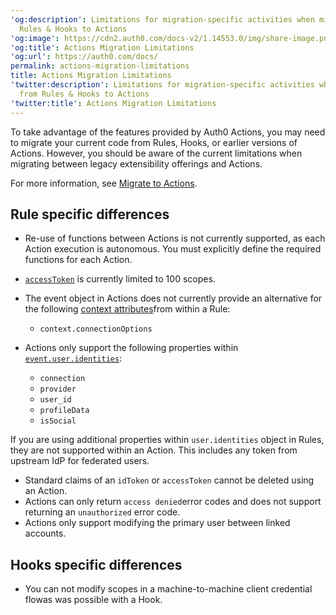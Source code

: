 ---
'og:description': Limitations for migration-specific activities when migrating from
  Rules & Hooks to Actions
'og:image': https://cdn2.auth0.com/docs-v2/1.14553.0/img/share-image.png
'og:title': Actions Migration Limitations
'og:url': https://auth0.com/docs/
permalink: actions-migration-limitations
title: Actions Migration Limitations
'twitter:description': Limitations for migration-specific activities when migrating
  from Rules & Hooks to Actions
'twitter:title': Actions Migration Limitations
---
To take advantage of the features provided by Auth0 Actions, you may need to migrate your current code from Rules, Hooks, or earlier versions of Actions. However, you should be aware of the current limitations when migrating between legacy extensibility offerings and Actions.

For more information, see [Migrate to Actions](/docs/customize/actions/migrate).

## Rule specific differences

* Re-use of functions between Actions is not currently supported, as each Action execution is autonomous. You must explicitly define the required functions for each Action.
* [`accessToken`](/docs/libraries/lock/lock-api-reference#getuserinfo-) is currently limited to 100 scopes.
* The event object in Actions does not currently provide an alternative for the following [context attributes](/docs/customize/rules/context-object)from within a Rule:

  + `context.connectionOptions`
* Actions only support the following properties within [`event.user.identities`](/docs/customize/actions/explore-triggers/signup-and-login-triggers/login-trigger/post-login-event-object):

  + `connection`
  + `provider`
  + `user_id`
  + `profileData`
  + `isSocial`

<Callout icon="file-lines" color="#0EA5E9" iconType="regular">

If you are using additional properties within `user.identities` object in Rules, they are not supported within an Action. This includes any token from upstream IdP for federated users.

</Callout>

* Standard claims of an `idToken` or `accessToken` cannot be deleted using an Action.
* Actions can only return `access denied`error codes and does not support returning an `unauthorized` error code.
* Actions only support modifying the primary user between linked accounts.

## Hooks specific differences

* You can not modify scopes in a machine-to-machine client credential flowas was possible with a Hook.